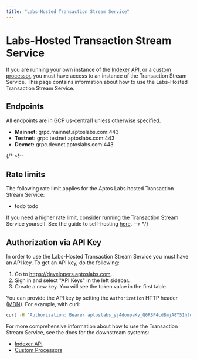 ```yaml
---
title: "Labs-Hosted Transaction Stream Service"
---
```



# Labs-Hosted Transaction Stream Service

<IndexerBetaNotice />

If you are running your own instance of the [Indexer API](../api.mdx), or a [custom processor](../custom-processors.mdx), you must have access to an instance of the Transaction Stream Service. This page contains information about how to use the Labs-Hosted Transaction Stream Service.

## Endpoints

All endpoints are in GCP us-central1 unless otherwise specified.

- **Mainnet:** grpc.mainnet.aptoslabs.com:443
- **Testnet:** grpc.testnet.aptoslabs.com:443
- **Devnet:** grpc.devnet.aptoslabs.com:443

{/* <!--
## Rate limits
The following rate limit applies for the Aptos Labs hosted Transaction Stream Service:

- todo todo

If you need a higher rate limit, consider running the Transaction Stream Service yourself. See the guide to self-hosting [here](./self-hosted).
--> */}

## Authorization via API Key

In order to use the Labs-Hosted Transaction Stream Service you must have an API key. To get an API key, do the following:

1. Go to https://developers.aptoslabs.com.
2. Sign in and select "API Keys" in the left sidebar.
3. Create a new key. You will see the token value in the first table.

You can provide the API key by setting the `Authorization` HTTP header ([MDN](https://developer.mozilla.org/en-US/docs/Web/HTTP/Headers/Authorization)). For example, with curl:

```bash filename="Terminal"
curl -H 'Authorization: Bearer aptoslabs_yj4donpaKy_Q6RBP4cdBmjA8T51hto1GcVX5ZS9S65dx'
```

For more comprehensive information about how to use the Transaction Stream Service, see the docs for the downstream systems:

- [Indexer API](../api/self-hosted.mdx)
- [Custom Processors](../custom-processors.mdx)
